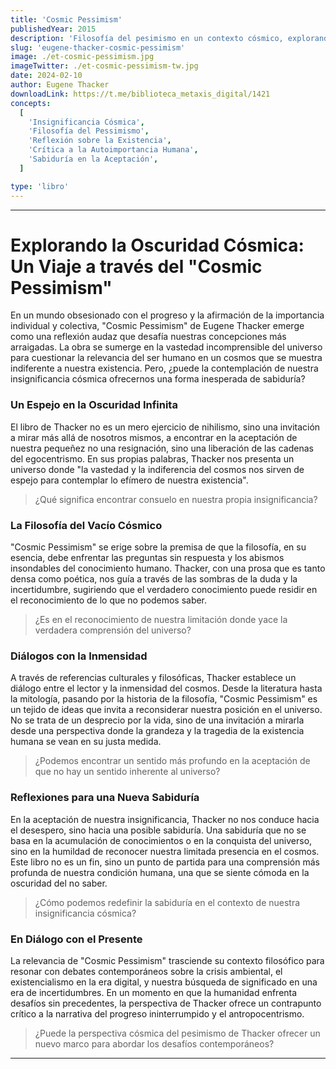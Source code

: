 ```yaml
---
title: 'Cosmic Pessimism'
publishedYear: 2015
description: 'Filosofía del pesimismo en un contexto cósmico, explorando la insignificancia humana frente al universo. Reflexión sobre nuestra existencia y búsqueda de sabiduría en la aceptación de nuestra limitada presencia.'
slug: 'eugene-thacker-cosmic-pessimism'
image: ./et-cosmic-pessimism.jpg
imageTwitter: ./et-cosmic-pessimism-tw.jpg
date: 2024-02-10
author: Eugene Thacker
downloadLink: https://t.me/biblioteca_metaxis_digital/1421
concepts:
  [
    'Insignificancia Cósmica',
    'Filosofía del Pessimismo',
    'Reflexión sobre la Existencia',
    'Crítica a la Autoimportancia Humana',
    'Sabiduría en la Aceptación',
  ]

type: 'libro'
---
```


---

# Explorando la Oscuridad Cósmica: Un Viaje a través del "Cosmic Pessimism"

En un mundo obsesionado con el progreso y la afirmación de la importancia individual y colectiva, "Cosmic Pessimism" de Eugene Thacker emerge como una reflexión audaz que desafía nuestras concepciones más arraigadas. La obra se sumerge en la vastedad incomprensible del universo para cuestionar la relevancia del ser humano en un cosmos que se muestra indiferente a nuestra existencia. Pero, ¿puede la contemplación de nuestra insignificancia cósmica ofrecernos una forma inesperada de sabiduría?

### Un Espejo en la Oscuridad Infinita

El libro de Thacker no es un mero ejercicio de nihilismo, sino una invitación a mirar más allá de nosotros mismos, a encontrar en la aceptación de nuestra pequeñez no una resignación, sino una liberación de las cadenas del egocentrismo. En sus propias palabras, Thacker nos presenta un universo donde "la vastedad y la indiferencia del cosmos nos sirven de espejo para contemplar lo efímero de nuestra existencia".

> ¿Qué significa encontrar consuelo en nuestra propia insignificancia?

### La Filosofía del Vacío Cósmico

"Cosmic Pessimism" se erige sobre la premisa de que la filosofía, en su esencia, debe enfrentar las preguntas sin respuesta y los abismos insondables del conocimiento humano. Thacker, con una prosa que es tanto densa como poética, nos guía a través de las sombras de la duda y la incertidumbre, sugiriendo que el verdadero conocimiento puede residir en el reconocimiento de lo que no podemos saber.

> ¿Es en el reconocimiento de nuestra limitación donde yace la verdadera comprensión del universo?

### Diálogos con la Inmensidad

A través de referencias culturales y filosóficas, Thacker establece un diálogo entre el lector y la inmensidad del cosmos. Desde la literatura hasta la mitología, pasando por la historia de la filosofía, "Cosmic Pessimism" es un tejido de ideas que invita a reconsiderar nuestra posición en el universo. No se trata de un desprecio por la vida, sino de una invitación a mirarla desde una perspectiva donde la grandeza y la tragedia de la existencia humana se vean en su justa medida.

> ¿Podemos encontrar un sentido más profundo en la aceptación de que no hay un sentido inherente al universo?

### Reflexiones para una Nueva Sabiduría

En la aceptación de nuestra insignificancia, Thacker no nos conduce hacia el desespero, sino hacia una posible sabiduría. Una sabiduría que no se basa en la acumulación de conocimientos o en la conquista del universo, sino en la humildad de reconocer nuestra limitada presencia en el cosmos. Este libro no es un fin, sino un punto de partida para una comprensión más profunda de nuestra condición humana, una que se siente cómoda en la oscuridad del no saber.

> ¿Cómo podemos redefinir la sabiduría en el contexto de nuestra insignificancia cósmica?

### En Diálogo con el Presente

La relevancia de "Cosmic Pessimism" trasciende su contexto filosófico para resonar con debates contemporáneos sobre la crisis ambiental, el existencialismo en la era digital, y nuestra búsqueda de significado en una era de incertidumbres. En un momento en que la humanidad enfrenta desafíos sin precedentes, la perspectiva de Thacker ofrece un contrapunto crítico a la narrativa del progreso ininterrumpido y el antropocentrismo.

> ¿Puede la perspectiva cósmica del pesimismo de Thacker ofrecer un nuevo marco para abordar los desafíos contemporáneos?

---

